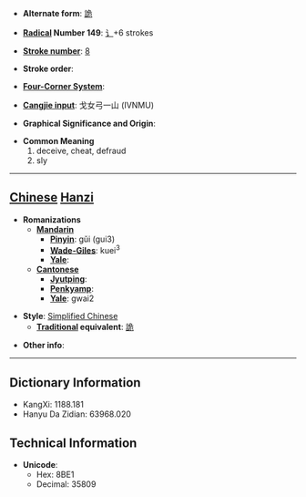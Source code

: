 * '''Alternate form''': [[詭]]

* '''[[Wiktionary:Chinese radical index| Radical]] Number 149''': [[Wiktionary:Chinese radical index 讠|讠]]+6 strokes

* '''[[Wiktionary:Chinese total strokes index|Stroke number]]''': [[Wiktionary:Chinese total strokes index 8|8]]

* '''Stroke order''': 

* '''[[Wiktionary:Chinese four corner index|Four-Corner System]]''': 

* '''[[Wiktionary:Chinese Cangjie index|Cangjie input]]''': 戈女弓一山 (IVNMU)

* '''Graphical Significance and Origin''': 

* '''Common Meaning'''
*#deceive, cheat, defraud
*# sly


----

== [[Chinese]] [[Hanzi]] ==

* '''Romanizations'''
** '''[[Mandarin]]'''
*** '''[[Pinyin]]''': gǔi (gui3)
*** '''[[Wade-Giles]]''': kuei<sup>3</sup>
*** '''[[Yale]]''': 
** '''[[Cantonese]]'''
*** '''[[Jyutping]]''':
*** '''[[Penkyamp]]''': 
*** '''[[Yale]]''': gwai2

* '''Style''': [[Simplified Chinese]] 
** '''[[Traditional Chinese|Traditional]] equivalent''': [[詭]]

* '''Other info''': 

----

== Dictionary Information ==

* KangXi: 1188.181
* Hanyu Da Zidian: 63968.020

== Technical Information ==

* '''Unicode''':
** Hex: 8BE1
** Decimal: 35809